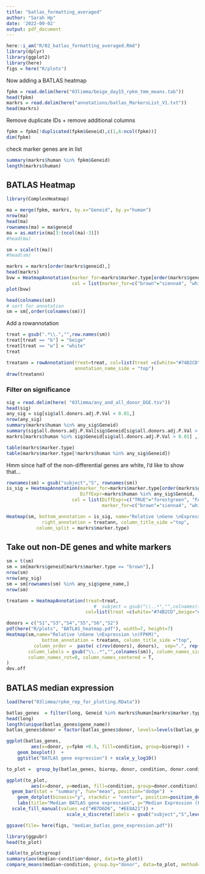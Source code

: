 ```yaml
---
title: "batlas_formatting_averaged"
author: "Sarah Hp"
date: '2022-09-02'
output: pdf_document
---
```


```r
here::i_am("R/02_batlas_formatting_averaged.Rmd")
library(dplyr)
library(ggplot2)
library(here)
figs = here("R/plots")
```


Now adding a BATLAS heatmap

```r
fpkm = read.delim(here("03limma/beige_day15_rpkm_tmm_means.tab"))
head(fpkm)
markrs = read.delim(here("annotations/batlas_MarkersList_V1.txt"))
head(markrs)
```

Remove duplicate IDs + remove additional columns
```r
fpkm = fpkm[!duplicated(fpkm$Geneid),c(1,6:ncol(fpkm))]
dim(fpkm)
```
check marker genes are in list
```r
summary(markrs$human %in% fpkm$Geneid)
length(markrs$human)
```

## BATLAS Heatmap

```r
library(ComplexHeatmap)

ma = merge(fpkm, markrs, by.x="Geneid", by.y="human")
nrow(ma)
head(ma)
rownames(ma) = ma$geneid
ma = as.matrix(ma[3:(ncol(ma)-3)])
#head(ma)
```

```r
sm = scale(t(ma))
#head(sm)
```


```r
markrs = markrs[order(markrs$geneid),]
head(markrs)
bvw = HeatmapAnnotation(marker_for=markrs$marker.type[order(markrs$geneid)], 
                        col = list(marker_for=c("brown"="sienna4", "white"="grey75")))
plot(bvw)

head(colnames(sm))
# sort for annotation
sm = sm[,order(colnames(sm))]
```


Add a rowannotation

```r
treat = gsub(".*\\.","",row.names(sm))
treat[treat == "b"] = "beige"
treat[treat == "w"] = "white"
treat

treatann = rowAnnotation(treat=treat, col=list(treat =c(white="#74B2CD",beige="#C1A486")),
                         annotation_name_side = "top")
draw(treatann)
```



### Filter on significance

```r
sig = read.delim(here( "03limma/any_and_all_donor_DGE.tsv"))
head(sig)
any_sig = sig[sig$all.donors.adj.P.Val < 0.01,]
nrow(any_sig)
summary(markrs$human %in% any_sig$Geneid)
summary(sig$all.donors.adj.P.Val[sig$Geneid[sig$all.donors.adj.P.Val > 0.01] %in%  markrs$human]) 
markrs[markrs$human %in% sig$Geneid[sig$all.donors.adj.P.Val > 0.01] ,] #21 BATLAS gene are not DE, they include:

table(markrs$marker.type)
table(markrs$marker.type[!markrs$human %in% any_sig$Geneid])
```
Hmm since half of the non-differential genes are white, I'd like to show that...

```r
rownames(sm) = gsub("subject","S", rownames(sm))
is_sig = HeatmapAnnotation(marker_for=markrs$marker.type[order(markrs$geneid)],
                           DiffExpr=markrs$human %in% any_sig$Geneid, 
                        col = list(DiffExpr=c("TRUE"="forestgreen", "FALSE"="black"),
                                   marker_for=c("brown"="sienna4", "white"="grey75")))
```



```r
Heatmap(sm, bottom_annotation = is_sig, name="Relative \nGene \nExpression \n(FPKM)", 
             right_annotation = treatann, column_title_side ="top",
           column_split = markrs$marker.type)
```

## Take out non-DE genes and white markers

```r
sm = t(sm)
sm = sm[markrs$geneid[markrs$marker.type == "brown"],]
nrow(sm)
nrow(any_sig)
sm = sm[rownames(sm) %in% any_sig$gene_name,]
nrow(sm)

treatann = HeatmapAnnotation(treat=treat,
                                #  subject = gsub("\\..*","",colnames(sm)),
                             col=list(treat =c(white="#74B2CD",beige="#C1A486")))
```


```r
donors = c("S1","S3","S4","S5","S6","S2")
pdf(here("R/plots", "BATLAS_heatmap.pdf"), width=7, height=7)
Heatmap(sm,name="Relative \nGene \nExpression \n(FPKM)", 
             bottom_annotation = treatann, column_title_side ="top", 
          column_order =  paste( c(rev(donors), donors),  sep=".", rep(c("white","beige"),each=6)),
        column_labels = gsub("\\..*","",colnames(sm)), column_names_side = "top", 
        column_names_rot=0, column_names_centered = T, 
)
dev.off
```


## BATLAS median expression

```r
load(here("03limma/rpkm_rep_for_plotting.RData"))
```


```r
batlas_genes  = filter(long, Geneid %in% markrs$human[markrs$marker.type == "brown"])
head(long)
length(unique(batlas_genes$gene_name))
batlas_genes$donor = factor(batlas_genes$donor, levels=levels(batlas_genes$donor)[order(levels(batlas_genes$donor))])

ggplot(batlas_genes, 
         aes(x=donor, y=fpkm +0.5, fill=condition, group=biorep)) +
    geom_boxplot()  + 
    ggtitle("BATLAS gene expression") + scale_y_log10()
```


```r
to_plot =  group_by(batlas_genes, biorep, donor, condition, donor.condition,rep) %>% summarise(average = mean(fpkm), median= median(fpkm), ave_log = mean(log2(fpkm)))

ggplot(to_plot, 
         aes(x=donor, y=median, fill=condition, group=donor.condition)) +
  geom_bar(stat = "summary", fun="mean", position="dodge")  +
    geom_dotplot(binaxis="y", stackdir = "center", position=position_dodge(0.9), fill="black", binwidth=0.35) +
    labs(title="Median BATLAS gene expression", y="Median Expression (FPKM)") + theme_classic(base_size=18) +
  scale_fill_manual(values =c("#B7D6D6", "#EE8A21")) +
                      scale_x_discrete(labels = gsub("subject","S",levels(to_plot$donor)))

ggsave(file= here(figs, "median_batlas_gene_expression.pdf"))
```

```r
library(ggpubr)
head(to_plot)

table(to_plot$group)
summary(aov(median~condition*donor, data=to_plot))
compare_means(median~condition, group.by="donor", data=to_plot, method="t.test", p.adjust.method = "fdr")
```


